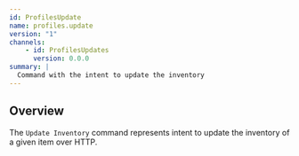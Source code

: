 ```yaml
---
id: ProfilesUpdate
name: profiles.update
version: "1"
channels:
    - id: ProfilesUpdates
      version: 0.0.0
summary: |
  Command with the intent to update the inventory
---
```


## Overview

The `Update Inventory` command represents intent to update the inventory of a given item over HTTP.

<NodeGraph />
